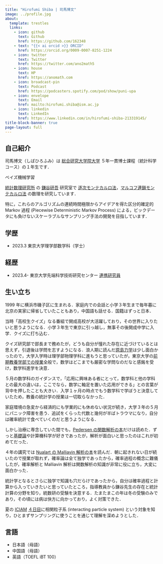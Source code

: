 ```yaml
---
title: "Hirofumi Shiba | 司馬博文"
image: ../profile.jpg
about:
  template: trestles
  links:
    - icon: github
      text: Github
      href: https://github.com/162348
    - text: "{{< ai orcid >}} ORCID"
      href: https://orcid.org/0009-0007-8251-1224
    - icon: twitter
      text: Twitter
      href: https://twitter.com/ano2math5
    - icon: house
      text: HP
      href: https://anomath.com
    - icon: broadcast-pin
      text: Podcast
      href: https://podcasters.spotify.com/pod/show/puni-upa
    - icon: envelope
      text: Email
      href: mailto:hirofumi.shiba@ism.ac.jp
    - icon: linkedin
      text: LinkedIn
      href: https://www.linkedin.com/in/hirofumi-shiba-213319145/
title-block-banner: true
page-layout: full
---
```


## 自己紹介

司馬博文（しばひろふみ）は [総合研究大学院大学](https://www.soken.ac.jp/) ５年一貫博士課程（統計科学コース）の１年生です．

ベイズ機械学習

[統計数理研究所](https://www.ism.ac.jp/) の [鎌谷研吾](https://sites.google.com/view/kengokamatani/home) 研究室で [逐次モンテカルロ法](https://ja.wikipedia.org/wiki/%E7%B2%92%E5%AD%90%E3%83%95%E3%82%A3%E3%83%AB%E3%82%BF)，[マルコフ連鎖モンテカルロ法](https://ja.wikipedia.org/wiki/%E3%83%9E%E3%83%AB%E3%82%B3%E3%83%95%E9%80%A3%E9%8E%96%E3%83%A2%E3%83%B3%E3%83%86%E3%82%AB%E3%83%AB%E3%83%AD%E6%B3%95) の数理を研究しています．

特に，これらのアルゴリズムの連続時間極限からアイデアを得た区分的確定的 Markov 過程 (Piecewise Deterministic Markov Process) による，ビックデータにも負けないスケーラブルなサンプリング手法の開発を目指しています．

## 学歴

* 2023.3 東京大学理学部数学科（学士）

## 経歴

* 2023.4- 東京大学先端科学技術研究センター [連携研究員](https://esrp.rcast.u-tokyo.ac.jp/experts/hirofumi-shiba/)

## 生い立ち

1999 年に横浜市磯子区に生まれる．家庭内での会話と小学３年生まで毎年暮に北京の実家に帰省していたこともあり，中国語も話せる．国籍はずっと日本．

当時「高校生クイズ」なる番組で開成高校が大活躍しており，その世界に入りたいと思うようになる．小学３年生で東京に引っ越し，無事その後開成中学に入学．クイズに打ち込む．

クイズ研究部で部長まで務めたが，どうも自分が憧れた存在に近づけているとは思えず，引退後は学問を志すようになる．浪人期に読んだ[原島力学](https://www.shokabo.co.jp/mybooks/ISBN978-4-7853-2020-1.htm)は少し面白かったので，大学入学時は理学部物理学科に進もうと思っていたが，東京大学の[前期教養学部での授業](../posts/2023/Life/BookRecommendation.qmd)全般で，数学はどこまでも厳密な学問なのだなと感銘を受け，数学科進学を決意．

５月の数学科のガイダンスで，「応用に興味ある者にとって，数学科と他の学科との最大の違いは，ここでなら，数学に軸足を置いた応用ができる」との言葉が背中を押したことも大きい．入学１ヶ月の時点でもう数学科で学ぼうと決意していたため，教養の統計学の授業は一切取らなかった．

家庭環境の急変から経済的にも学業的にも休めない状況が続き，大学３年の５月にパニック障害を患う．追試をくらった代数と幾何が半ばトラウマになり，自分は確率統計で食べていくのだと思うようになる．

しかし治療に専念していた間でも，[Pedersen の関数解析の本](https://link.springer.com/book/10.1007/978-1-4612-1007-8)だけは読めた．ずっと[基礎論](https://ja.wikipedia.org/wiki/%E6%95%B0%E5%AD%A6%E5%9F%BA%E7%A4%8E%E8%AB%96)や計算機科学が好きであったが，解析が面白いと思ったのはこれが初めてだった．

４年の講究では [Nualart の Malliavin 解析の本](https://www.cambridge.org/core/books/introduction-to-malliavin-calculus/8E17E009769FE6797351721C024BDCAE)を読んだ．朝に起きれない日が続いたので授業が取れず，確率論は全て独学であったから，確率過程の概念に難儀したが，確率解析と Malliavin 解析は関数解析の知識が非常に役に立ち，大変に面白かった．

統計学となるとさらに独学で知識も穴だらけであったから，自分は確率過程と計算から入っていきたいと思っていたところ，指導教員から鎌谷先生の存在と統計計算の分野を知り，統数研の受験を決意する．たまたまこの年は冬の受験のみであり，その頃には病は快方に向かっており，よく対策できた．

夏の [ICIAM](https://iciam2023.org/) [４日目](https://iciam2023.org/registered_data?id=00837)に相関粒子系 (interacting particle system) という対象を知り，ひとまずサンプリングに使うことを通じて理解を深めようとした．

## 言語

* 日本語（母語）
* 中国語（母語）
* 英語（TOEFL iBT 100）
